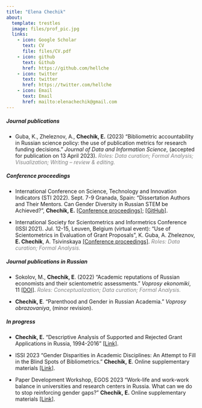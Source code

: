```yaml
---
title: "Elena Chechik"
about:
  template: trestles
  image: files/prof_pic.jpg
  links:
    - icon: Google Scholar
      text: CV
      file: files/CV.pdf
    - icon: github
      text: Github
      href: https://github.com/hellche
    - icon: twitter
      text: twitter
      href: https://twitter.com/hellche
    - icon: Email
      text: Email
      href: mailto:elenachechik@gmail.com
---
```


##### Journal publications

-   Guba, K., Zheleznov, A., **Chechik, E.** (2023) "Bibliometric accountability in Russian science policy: the use of publication metrics for research funding decisions." *Journal of Data and Information Science*, (accepted for publication on 13 April 2023). [*Roles: Data curation; Formal Analysis; Visualization; Writing -- review & editing.*]{style="color:grey"}

##### Conference proceedings

-   International Conference on Science, Technology and Innovation Indicators (STI 2022). Sept. 7-9 Granada, Spain: "Dissertation Authors and Their Mentors. Can Gender Diversity in Russian STEM be Achieved?", **Chechik, E.** [\[Conference proceedings\]](https://zenodo.org/record/6956906#.ZAJ8nexBw-R); [\[GitHub\]](https://github.com/hellche/stem_sti).

-   International Society for Scientometrics and Informetrics Conference (ISSI 2021). Jul. 12-15, Leuven, Belgium (virtual event): "Use of Scientometrics in Evaluation of Grant Proposals", K. Guba, A. Zheleznov, **E. Chechik**, A. Tsivinskaya [\[Conference proceedings\]](https://www.issi-society.org/publications/issi-conference-proceedings/proceedings-of-issi-2021/). [*Roles: Data curation; Formal Analysis.*]{style="color:grey"}

##### Journal publications in Russian

-   Sokolov, M., **Chechik, E**. (2022) "Academic reputations of Russian economists and their scientometric assessments." *Voprosy ekonomiki*, 11 [\[DOI\]](https://doi.org/10.32609/0042-8736-2022-11-117-135). [*Roles: Conceptualization; Data curation; Formal Analysis.*]{style="color:grey"}

-   **Chechik, E**. "Parenthood and Gender in Russian Academia." *Voprosy obrazovaniya*, (minor revision).

##### In progress

-   **Chechik, E.** "Descriptive Analysis of Supported and Rejected Grant Applications in Russia, 1994-2016" [\[Link\]](https://hellche.github.io/grant_applications/).

```{=html}
<!-- -->
```
-   ISSI 2023 "Gender Disparities in Academic Disciplines: An Attempt to Fill in the Blind Spots of Bibliometrics." **Chechik,** **E**. Online supplementary materials [\[Link\]](https://hellche.github.io/issi2023/).

```{=html}
<!-- -->
```
-   Paper Development Workshop, EGOS 2023 "Work-life and work-work balance in universities and research centers in Russia. What can we do to stop reinforcing gender gaps?" **Chechik,** **E.** Online supplementary materials [\[Link\]](https://hellche.github.io/egos2023/).

<!-- Presentations -->

<!-- wp -->
